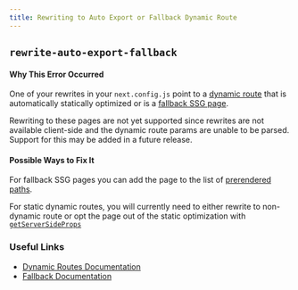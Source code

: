 ```yaml
---
title: Rewriting to Auto Export or Fallback Dynamic Route
---
```


## `rewrite-auto-export-fallback`

#### Why This Error Occurred

One of your rewrites in your `next.config.js` point to a [dynamic route](/docs/pages/building-your-application/routing/dynamic-routes) that is automatically statically optimized or is a [fallback SSG page](/docs/pages/api-reference/functions/get-static-paths#getstaticpaths-return-values).

Rewriting to these pages are not yet supported since rewrites are not available client-side and the dynamic route params are unable to be parsed. Support for this may be added in a future release.

#### Possible Ways to Fix It

For fallback SSG pages you can add the page to the list of [prerendered paths](/docs/pages/building-your-application/data-fetching#the-paths-key-required).

For static dynamic routes, you will currently need to either rewrite to non-dynamic route or opt the page out of the static optimization with [`getServerSideProps`](/docs/pages/building-your-application/data-fetching/get-server-side-props)

### Useful Links

- [Dynamic Routes Documentation](/docs/pages/building-your-application/routing/dynamic-routes)
- [Fallback Documentation](/docs/pages/api-reference/functions/get-static-paths#getstaticpaths-return-values)
